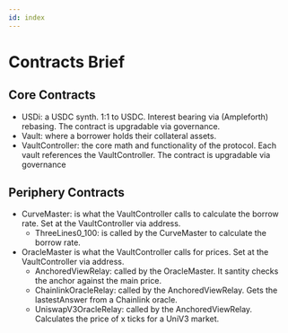 ```yaml
---
id: index
---
```


# Contracts Brief 

## Core Contracts
* USDi: a USDC synth. 1:1 to USDC. Interest bearing via (Ampleforth) rebasing. The contract is upgradable via governance.
* Vault: where a borrower holds their collateral assets.
* VaultController: the core math and functionality of the protocol. Each vault references the VaultController. The contract is upgradable via governance

## Periphery Contracts
* CurveMaster: is what the VaultController calls to calculate the borrow rate. Set at the VaultController via address. 
    * ThreeLines0_100: is called by the CurveMaster to calculate the borrow rate.
* OracleMaster is what the VaultController calls for prices. Set at the VaultController via address. 
    * AnchoredViewRelay: called by the OracleMaster. It santity checks the anchor against the main price.
    * ChainlinkOracleRelay: called by the AnchoredViewRelay. Gets the lastestAnswer from a Chainlink oracle. 
    * UniswapV3OracleRelay: called by the AnchoredViewRelay. Calculates the price of x ticks for a UniV3 market.

<DocCardList items={useCurrentSidebarCategory().items}/>